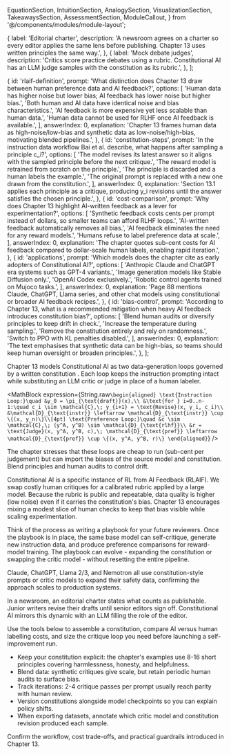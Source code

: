   EquationSection,
  IntuitionSection,
  AnalogySection,
  VisualizationSection,
  TakeawaysSection,
  AssessmentSection,
  ModuleCallout,
} from '@/components/modules/module-layout';

  {
    label: 'Editorial charter',
    description:
      'A newsroom agrees on a charter so every editor applies the same lens before publishing. Chapter 13 uses written principles the same way.',
  },
  {
    label: 'Mock debate judges',
    description:
      'Critics score practice debates using a rubric. Constitutional AI has an LLM judge samples with the constitution as its rubric.',
  },
];

  {
    id: 'rlaif-definition',
    prompt: 'What distinction does Chapter 13 draw between human preference data and AI feedback?',
    options: [
      'Human data has higher noise but lower bias; AI feedback has lower noise but higher bias.',
      'Both human and AI data have identical noise and bias characteristics.',
      'AI feedback is more expensive yet less scalable than human data.',
      'Human data cannot be used for RLHF once AI feedback is available.',
    ],
    answerIndex: 0,
    explanation:
      'Chapter 13 frames human data as high-noise/low-bias and synthetic data as low-noise/high-bias, motivating blended pipelines.',
  },
  {
    id: 'constitution-steps',
    prompt: 'In the instruction data workflow Bai et al. describe, what happens after sampling a principle c_i?',
    options: [
      'The model revises its latest answer so it aligns with the sampled principle before the next critique.',
      'The reward model is retrained from scratch on the principle.',
      'The principle is discarded and a human labels the example.',
      'The original prompt is replaced with a new one drawn from the constitution.',
    ],
    answerIndex: 0,
    explanation:
      'Section 13.1 applies each principle as a critique, producing y_i revisions until the answer satisfies the chosen principle.',
  },
  {
    id: 'cost-comparison',
    prompt: 'Why does Chapter 13 highlight AI-written feedback as a lever for experimentation?',
    options: [
      'Synthetic feedback costs cents per prompt instead of dollars, so smaller teams can afford RLHF loops.',
      'AI-written feedback automatically removes all bias.',
      'AI feedback eliminates the need for any reward models.',
      'Humans refuse to label preference data at scale.',
    ],
    answerIndex: 0,
    explanation:
      'The chapter quotes sub-cent costs for AI feedback compared to dollar-scale human labels, enabling rapid iteration.',
  },
  {
    id: 'applications',
    prompt: 'Which models does the chapter cite as early adopters of Constitutional AI?',
    options: [
      'Anthropic Claude and ChatGPT era systems such as GPT-4 variants.',
      'Image generation models like Stable Diffusion only.',
      'OpenAI Codex exclusively.',
      'Robotic control agents trained on Mujoco tasks.',
    ],
    answerIndex: 0,
    explanation:
      'Page 88 mentions Claude, ChatGPT, Llama series, and other chat models using constitutional or broader AI feedback recipes.',
  },
  {
    id: 'bias-control',
    prompt: 'According to Chapter 13, what is a recommended mitigation when heavy AI feedback introduces constitution bias?',
    options: [
      'Blend human audits or diversify principles to keep drift in check.',
      'Increase the temperature during sampling.',
      'Remove the constitution entirely and rely on randomness.',
      'Switch to PPO with KL penalties disabled.',
    ],
    answerIndex: 0,
    explanation:
      'The text emphasises that synthetic data can be high-bias, so teams should keep human oversight or broaden principles.',
  },
];

<EquationSection id="equation" title="Constitutional Feedback Pipeline">
  <p>
    Chapter&nbsp;13 models Constitutional AI as two data-generation loops governed by a written constitution <MathInline expression={String.raw`\mathcal{C}`} />. Each loop keeps the
    instruction prompting intact while substituting an LLM critic or judge in place of a human labeler.
  </p>

  <MathBlock
    expression={String.raw`\begin{aligned}
\text{Instruction Loop:}\quad &y_0 = \pi_{\text{draft}}(x),\\
&\text{for } i=0..n-1:\quad c_i \sim \mathcal{C},\; y_{i+1} = \text{Revise}(x, y_i, c_i)\\
&\mathcal{D}_{\text{instr}} \leftarrow \mathcal{D}_{\text{instr}} \cup \{(x, y_n)\}\\[4pt]
\text{Preference Loop:}\quad &c \sim \mathcal{C},\; (y^A, y^B) \sim \mathcal{D}_{\text{rlhf}}\\
&r = \text{Judge}(x, y^A, y^B, c),\; \mathcal{D}_{\text{pref}} \leftarrow \mathcal{D}_{\text{pref}} \cup \{(x, y^A, y^B, r)\}
\end{aligned}`}
  />

  <ModuleCallout>
    The chapter stresses that these loops are cheap to run (sub-cent per judgement) but can import the biases of the source model and constitution. Blend principles and human audits to control drift.
  </ModuleCallout>
</EquationSection>

<IntuitionSection id="intuition" title="Why AI Feedback Works">
  <p>
    Constitutional AI is a specific instance of RL from AI Feedback (RLAIF). We swap costly human critiques for a calibrated rubric applied by a large model. Because the rubric is public and repeatable, data quality is higher (low noise) even if it carries the constitution's bias. Chapter&nbsp;13 encourages mixing a modest slice of human checks to keep that bias visible while scaling experimentation.
  </p>
  <p>
    Think of the process as writing a playbook for your future reviewers. Once the playbook is in place, the same base model can self-critique, generate new instruction data, and produce preference comparisons for reward-model training. The playbook can evolve - expanding the constitution or swapping the critic model - without resetting the entire pipeline.
  </p>
  <ModuleCallout>
    Claude, ChatGPT, Llama 2/3, and Nemotron all use constitution-style prompts or critic models to expand their safety data, confirming the approach scales to production systems.
  </ModuleCallout>
</IntuitionSection>

<AnalogySection id="analogy" title="Analogy: Editorial Board Charter">
  <p>
    In a newsroom, an editorial charter states what counts as publishable. Junior writers revise their drafts until senior editors sign off. Constitutional AI mirrors this dynamic with an LLM filling the role of the editor.
  </p>
  <AnalogyComparison items={analogyItems} />
</AnalogySection>

<VisualizationSection id="visualization" title="Constitution Lab">
  <p>
    Use the tools below to assemble a constitution, compare AI versus human labelling costs, and size the critique loop you need before launching a self-improvement run.
  </p>
  <ConstitutionBuilder />
  <AiFeedbackComparison />
  <ConstitutionalIterationExplorer />
</VisualizationSection>

<TakeawaysSection id="takeaways" title="Operational Notes">
  <ul>
    <li>Keep your constitution explicit: the chapter's examples use 8-16 short principles covering harmlessness, honesty, and helpfulness.</li>
    <li>Blend data: synthetic critiques give scale, but retain periodic human audits to surface bias.</li>
    <li>Track iterations: 2-4 critique passes per prompt usually reach parity with human review.</li>
    <li>Version constitutions alongside model checkpoints so you can explain policy shifts.</li>
    <li>When exporting datasets, annotate which critic model and constitution revision produced each sample.</li>
  </ul>
</TakeawaysSection>

<AssessmentSection id="assessment" title="Constitutional AI Check">
  <p>Confirm the workflow, cost trade-offs, and practical guardrails introduced in Chapter&nbsp;13.</p>
  <AssessmentQuiz questions={assessmentQuestions} />
</AssessmentSection>
